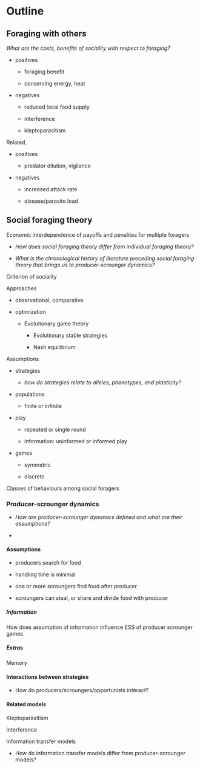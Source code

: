 # Outline

## Foraging with others

*What are the costs, benefits of sociality with respect to foraging?*

-   positives

    -   foraging benefit

    -   conserving energy, heat

-   negatives

    -   reduced local food supply

    -   interference

    -   kleptoparasitism

Related,

-   positives

    -   predator dilution, vigilance

-   negatives

    -   increased attack rate

    -   disease/parasite load

## Social foraging theory

Economic interdependence of payoffs and penalties for multiple foragers

-   *How does social foraging theory differ from individual foraging theory?*

-   *What is the chronological history of literature preceding social foraging theory that brings us to producer-scrounger dynamics?*

Criterion of sociality

Approaches

-   observational, comparative

-   optimization

    -   Evolutionary game theory

        -   Evolutionary stable strategies

        -   Nash equilibrium

Assumptions

-   strategies

    -   *how do strategies relate to alleles, phenotypes, and plasticity?*

-   populations

    -   finite or infinite

-   play

    -   repeated or single round

    -   information: uninformed or informed play

-   games

    -   symmetric

    -   discrete

Classes of behaviours among social foragers

### Producer-scrounger dynamics

-   *How are producer-scrounger dynamics defined and what are their assumptions?*

-   

#### Assumptions

-   producers search for food

-   handling time is minimal

-   one or more scroungers find food after producer

-   scroungers can steal, or share and divide food with producer

##### Information

How does assumption of information influence ESS of producer scrounger games

##### Extras

Memory

#### Interactions between strategies

-   How do producers/scroungers/opportunists interact?

#### Related models

Kleptoparasitism

Interference

Information transfer models

-   How do information transfer models differ from producer-scrounger models?
